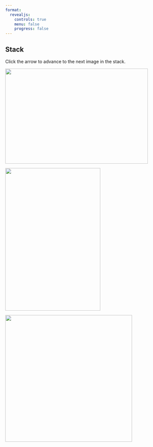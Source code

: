 ```yaml
---
format: 
  revealjs: 
    controls: true
    menu: false
    progress: false
---
```


## Stack

Click the arrow to advance to the next image in the stack.

::: r-stack
::: fragment
![](https://placekitten.com/450/300){width="450" height="300"}
:::

::: fragment
![](https://placekitten.com/300/450){width="300" height="450"}
:::

::: fragment
![](https://placekitten.com/400/400){width="400" height="400"}
:::
:::
